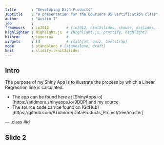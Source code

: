 ```yaml
---
title       : "Developing Data Products"
subtitle    : "A presentation for the Coursera DS Certification class"
author      : "Austin T"
job         : 
framework   : io2012        # {io2012, html5slides, shower, dzslides, ...}
highlighter : highlight.js  # {highlight.js, prettify, highlight}
hitheme     : tomorrow      # 
widgets     : []            # {mathjax, quiz, bootstrap}
mode        : standalone # {standalone, draft}
knit        : slidify::knit2slides
---
```


## Intro

The purpose of my Shiny App is to illustrate the process by which a Linear Regression line is calculated. 

- The app can be found here at [ShinyApps.io][https://atidmore.shinyapps.io/9DDP] and my source 
- The source code can be found on [GitHub][https://github.com/ATidmore/DataProducts_Project/tree/master]

--- .class #id 

## Slide 2





